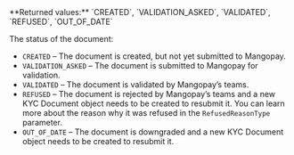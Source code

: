 <ResponseField name="Status" type="string" >
**Returned values:** `CREATED`, `VALIDATION_ASKED`, `VALIDATED`, `REFUSED`, `OUT_OF_DATE`

The status of the document:  
- `CREATED` – The document is created, but not yet submitted to Mangopay.  
- `VALIDATION_ASKED` – The document is submitted to Mangopay for validation.  
- `VALIDATED` – The document is validated by Mangopay’s teams.  
- `REFUSED` – The document is rejected by Mangopay’s teams and a new KYC Document object needs to be created to resubmit it. You can learn more about the reason why it was refused in the `RefusedReasonType` parameter.  
- `OUT_OF_DATE` – The document is downgraded and a new KYC Document object needs to be created to resubmit it.   
</ResponseField>